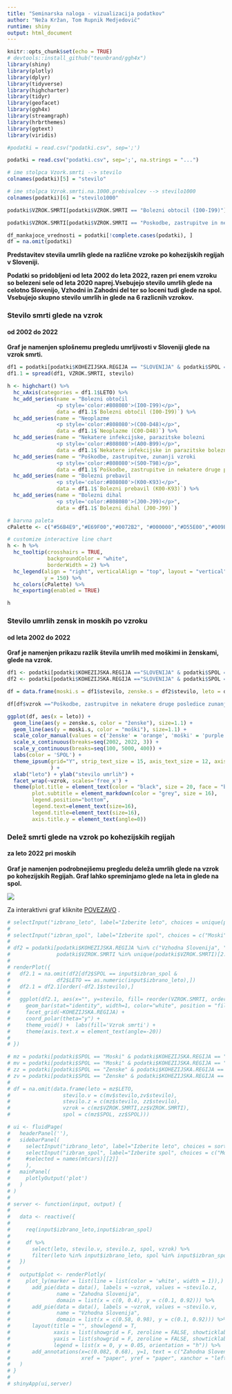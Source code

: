 ```yaml
---
title: "Seminarska naloga - vizualizacija podatkov"
author: "Neža Kržan, Tom Rupnik Medjedovič"
runtime: shiny
output: html_document
---
```


```r
knitr::opts_chunk$set(echo = TRUE)
# devtools::install_github("teunbrand/ggh4x")
library(shiny)
library(plotly)
library(dplyr)
library(tidyverse)
library(highcharter)
library(tidyr)
library(geofacet)
library(ggh4x)
library(streamgraph)
library(hrbrthemes)
library(ggtext)
library(viridis)
```

```r
#podatki = read.csv("podatki.csv", sep=';')

podatki = read.csv("podatki.csv", sep=';', na.strings = "...")

# ime stolpca Vzork.smrti --> stevilo
colnames(podatki)[5] = "stevilo"

# ime stolpca Vzrok.smrti.na.1000.prebivalcev --> stevilo1000
colnames(podatki)[6] = "stevilo1000"

podatki$VZROK.SMRTI[podatki$VZROK.SMRTI == "Bolezni obtocil (I00-I99)"] = "Bolezni obtočil (I00-I99)"

podatki$VZROK.SMRTI[podatki$VZROK.SMRTI == "Poskodbe, zastrupitve in nekatere druge posledice zunanjih vzrokov (S00-T98)"] = "Poškodbe, zastrupitve in nekatere druge posledice zunanjih vzrokov (S00-T98)"
```

```r
df_mankajoce_vrednosti = podatki[!complete.cases(podatki), ]
df = na.omit(podatki)
```

**Predstavitev stevila umrlih glede na različne vzroke po kohezijskih regijah v Sloveniji.** 

**Podatki so pridobljeni od leta 2002 do leta 2022, razen pri enem vzroku so belezeni sele od leta 2020 naprej.Vsebujejo stevilo umrlih glede na celotno Slovenijo, Vzhodni in Zahodni del ter so loceni tudi glede na spol. Vsebujejo skupno stevilo umrlih in glede na 6 razlicnih vzrokov.**

### Stevilo smrti glede na vzrok
#### od 2002 do 2022

**Graf je namenjen splošnemu pregledu umrljivosti v Sloveniji glede na vzrok smrti.**

```r
df1 = podatki[podatki$KOHEZIJSKA.REGIJA == "SLOVENIJA" & podatki$SPOL == "Spol - SKUPAJ", 1:5]
df1.1 = spread(df1, VZROK.SMRTI, stevilo)

h <- highchart() %>% 
  hc_xAxis(categories = df1.1$LETO) %>% 
  hc_add_series(name = "Bolezni obtočil 
                <p style='color:#808080'>(I00-I99)</p>", 
                data = df1.1$`Bolezni obtočil (I00-I99)`) %>%
  hc_add_series(name = "Neoplazme 
                <p style='color:#808080'>(C00-D48)</p>", 
                data = df1.1$`Neoplazme (C00-D48)`) %>%
  hc_add_series(name = "Nekatere infekcijske, parazitske bolezni
                <p style='color:#808080'>(A00-B99)</p>", 
                data = df1.1$`Nekatere infekcijske in parazitske bolezni (A00-B99)`) %>%
  hc_add_series(name = "Poškodbe, zastrupitve, zunanji vzroki
                <p style='color:#808080'>(S00-T98)</p>", 
                data = df1.1$`Poškodbe, zastrupitve in nekatere druge posledice zunanjih vzrokov (S00-T98)`) %>%
  hc_add_series(name = "Bolezni prebavil 
                <p style='color:#808080'>(K00-K93)</p>", 
                data = df1.1$`Bolezni prebavil (K00-K93)`) %>%
  hc_add_series(name = "Bolezni dihal 
                <p style='color:#808080'>(J00-J99)</p>", 
                data = df1.1$`Bolezni dihal (J00-J99)`)

# barvna paleta
cPalette <- c("#56B4E9","#E69F00","#0072B2", "#000000","#D55E00","#009E73")

# customize interactive line chart
h <- h %>%
  hc_tooltip(crosshairs = TRUE, 
             backgroundColor = "white",
             borderWidth = 2) %>% 
  hc_legend(align = "right", verticalAlign = "top", layout = "vertical",
            y = 150) %>%
  hc_colors(cPalette) %>%
  hc_exporting(enabled = TRUE) 

h

```


### Stevilo umrlih zensk in moskih po vzroku
#### od leta 2002 do 2022

**Graf je namenjen prikazu razlik števila umrlih med moškimi in ženskami, glede na vzrok.**

```r
df1 <- podatki[podatki$KOHEZIJSKA.REGIJA =="SLOVENIJA" & podatki$SPOL =="Moski" & podatki$VZROK.SMRTI != "Vzrok smrti - SKUPAJ",]
df2 <- podatki[podatki$KOHEZIJSKA.REGIJA =="SLOVENIJA" & podatki$SPOL =="Zenske" & podatki$VZROK.SMRTI != "Vzrok smrti - SKUPAJ",]

df = data.frame(moski.s = df1$stevilo, zenske.s = df2$stevilo, leto = df1$LETO, vzrok = df1$VZROK.SMRTI)

df[df$vzrok =="Poškodbe, zastrupitve in nekatere druge posledice zunanjih vzrokov (S00-T98)", "vzrok"] = "Poškodbe, zastrupitve, zunanji vzroki (S00-T98)"

ggplot(df, aes(x = leto)) +
  geom_line(aes(y = zenske.s, color = "ženske"), size=1.1) +
  geom_line(aes(y = moski.s, color = "moški"), size=1.1) +
  scale_color_manual(values = c('ženske' = 'orange', 'moški' = 'purple')) +
  scale_x_continuous(breaks=seq(2002, 2022, 3)) +
  scale_y_continuous(breaks=seq(100, 5000, 400)) +
  labs(color = 'SPOL') +
  theme_ipsum(grid="Y", strip_text_size = 15, axis_text_size = 12, axis_title_size = 12,
              ) +
  xlab("leto") + ylab("stevilo umrlih") +
  facet_wrap(~vzrok, scales='free_x') +
  theme(plot.title = element_text(color = "black", size = 20, face = "bold"),
        plot.subtitle = element_markdown(color = "grey", size = 16),
        legend.position="bottom",
        legend.text=element_text(size=16),
        legend.title=element_text(size=16),
        axis.title.y = element_text(angle=0)) 

```

### Delež smrti glede na vzrok po kohezijskih regijah
#### za leto 2022 pri moskih

**Graf je namenjen podrobnejšemu pregledu deleža umrlih glede na vzrok po kohezijskih Regijah. Graf lahko spreminjamo glede na leta in glede na spol.**

![](slika_graf.png)

Za interaktivni graf kliknite 
[POVEZAVO](https://mybinder.org/v2/gh/tomrupnik/grafi_binder/main?urlpath=shiny/prikaz_graf3.Rmd) .

```r
# selectInput("izbrano_leto", label="Izberite leto", choices = unique(podatki$LETO), selected = 2002)
# 
# selectInput("izbran_spol", label="Izberite spol", choices = c("Moski", "Zenske"), selected = "Moski")
# 
# df2 = podatki[podatki$KOHEZIJSKA.REGIJA %in% c("Vzhodna Slovenija", "Zahodna Slovenija") & podatki$SPOL %in% c("Moski", "Zenske") &
#               podatki$VZROK.SMRTI %in% unique(podatki$VZROK.SMRTI)[2:7],]
# 
# renderPlot({
#   df2.1 = na.omit(df2[df2$SPOL == input$izbran_spol &
#               df2$LETO == as.numeric(input$izbrano_leto),])
#   df2.1 = df2.1[order(-df2.1$stevilo),]
#   
#   ggplot(df2.1, aes(x="", y=stevilo, fill= reorder(VZROK.SMRTI, order(-stevilo)))) +
#     geom_bar(stat="identity", width=1, color="white", position = "fill", border="white") +
#     facet_grid(~KOHEZIJSKA.REGIJA) +
#     coord_polar(theta="y") + 
#     theme_void() +  labs(fill='Vzrok smrti') +
#     theme(axis.text.x = element_text(angle=-20)) 
# 
# })
```


```r
# mz = podatki[podatki$SPOL == "Moski" & podatki$KOHEZIJSKA.REGIJA == "Zahodna Slovenija" & podatki$VZROK.SMRTI != "Vzrok smrti - SKUPAJ", ]
# mv = podatki[podatki$SPOL == "Moski" & podatki$KOHEZIJSKA.REGIJA == "Vzhodna Slovenija" & podatki$VZROK.SMRTI != "Vzrok smrti - SKUPAJ", ]
# zz = podatki[podatki$SPOL == "Zenske" & podatki$KOHEZIJSKA.REGIJA == "Zahodna Slovenija" & podatki$VZROK.SMRTI != "Vzrok smrti - SKUPAJ", ]
# zv = podatki[podatki$SPOL == "Zenske" & podatki$KOHEZIJSKA.REGIJA == "Vzhodna Slovenija" & podatki$VZROK.SMRTI != "Vzrok smrti - SKUPAJ", ]
# 
# df = na.omit(data.frame(leto = mz$LETO,
#                 stevilo.v = c(mv$stevilo,zv$stevilo),
#                 stevilo.z = c(mz$stevilo, zz$stevilo),
#                 vzrok = c(mz$VZROK.SMRTI,zz$VZROK.SMRTI),
#                 spol = c(mz$SPOL, zz$SPOL)))
```

```r
# ui <- fluidPage(
#   headerPanel(''),
#   sidebarPanel(
#     selectInput("izbrano_leto", label="Izberite leto", choices = sort(unique(df$leto)), selected = 2002),
#     selectInput("izbran_spol", label="Izberite spol", choices = c("Moski", "Zenske"), selected = "Moski")
#     #selected = names(mtcars)[[2]]
#     ),
#   mainPanel(
#     plotlyOutput('plot')
#   )
# )
# 
# server <- function(input, output) {
#   
#   data <- reactive({
# 
#     req(input$izbrano_leto,input$izbran_spol)
#     
#     df %>% 
#       select(leto, stevilo.v, stevilo.z, spol, vzrok) %>%
#       filter(leto %in% input$izbrano_leto, spol %in% input$izbran_spol)
#   })
#   
#   output$plot <- renderPlotly(
#     plot_ly(marker = list(line = list(color = 'white', width = 1)),) %>%
#       add_pie(data = data(), labels = ~vzrok, values = ~stevilo.z,
#               name = "Zahodna Slovenija", 
#               domain = list(x = c(0, 0.4), y = c(0.1, 0.92))) %>% 
#       add_pie(data = data(), labels = ~vzrok, values = ~stevilo.v,
#               name = "Vzhodna Slovenija", 
#               domain = list(x = c(0.58, 0.98), y = c(0.1, 0.92))) %>% 
#       layout(title = "", showlegend = T,
#              xaxis = list(showgrid = F, zeroline = FALSE, showticklabels = FALSE),
#              yaxis = list(showgrid = F, zeroline = FALSE, showticklabels = FALSE),
#              legend = list(x = 0, y = 0.05, orientation = "h")) %>%
#       add_annotations(x=c(0.082, 0.68), y=1, text = c("Zahodna Slovenija", "Vzhodna Slovenija"), 
#                       xref = "paper", yref = "paper", xanchor = "left", showarrow = FALSE)
#   )
# }
# 
# shinyApp(ui,server)
```
